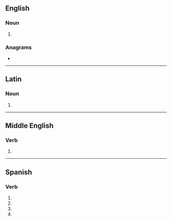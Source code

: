 {{also|corvé|corvè}}
==English==

===Noun===
{{en-noun}}

# {{alternative form of|en|corf}}

{{Webster 1913}}

===Anagrams===
* {{anagrams|en|a=ceorv|Cover|cover}}

----

==Latin==

===Noun===
{{la-noun-form|corve|g=m}}

# {{inflection of|la|corvus||voc|s}}

----

==Middle English==

===Verb===
{{head|enm|verb form}}

# {{inflection of|enm|kerven||2|s|past|ind|;|s|past|sub|;|pl|past|ind//sub}}

----

==Spanish==

===Verb===
{{head|es|verb form}}

# {{es-verb form of|corvar|ending=-ar|mood=subjunctive|tense=present|number=s|person=1}}
# {{es-verb form of|corvar|ending=-ar|mood=subjunctive|tense=present|number=s|person=2|formal=y}}
# {{es-verb form of|corvar|ending=-ar|mood=subjunctive|tense=present|number=s|person=3}}
# {{es-verb form of|corvar|ending=-ar|mood=imperative|number=s|person=2|formal=y|sense=affirmative}}